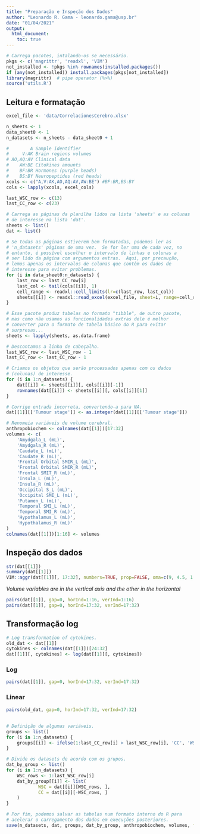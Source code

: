 ```yaml
---
title: "Preparação e Inspeção dos Dados"
author: "Leonardo R. Gama - leonardo.gama@usp.br"
date: "01/04/2021"
output:
  html_document:
    toc: true
---
```


<!-- This Source Code Form is subject to the terms of the Mozilla Public
   - License, v. 2.0. If a copy of the MPL was not distributed with this
   - file, you can obtain one at https://mozilla.org/MPL/2.0/
   -
   - Copyright 2020 Alexandre Ferreira Ramos - AMPhyBio Laboratory -->

```r
# Carrega pacotes, intalando-os se necessário.
pkgs <- c('magrittr', 'readxl', 'VIM')
not_installed <- !pkgs %in% rownames(installed.packages())
if (any(not_installed)) install.packages(pkgs[not_installed])
library(magrittr)  # pipe operator (%>%)
source('utils.R')
```

## Leitura e formatação

```r
excel_file <- 'data/CorrelacionesCerebro.xlsx'

n_sheets <- 1
data_sheet0 <- 1
n_datasets <- n_sheets - data_sheet0 + 1

#        A Sample identifier
#     V:AK Brain regions volumes
# AO,AQ:AV Clinical data
#    AW:BE Citokines amounts
#    BF:BR Hormones (purple heads)
#    BS:BY Neuropeptides (red heads)
xcols <- c("A,V:AK,AO,AQ:AV,AW:BE") #BF:BR,BS:BY  
cols <- lapply(xcols, excel_cols)

last_WSC_row <- c(13)
last_CC_row <- c(23)

# Carrega as páginas da planilha lidos na lista 'sheets' e as colunas
# de interesse na lista 'dat'.
sheets <- list()
dat <- list()

# Se todas as páginas estiverem bem formatadas, podemos ler as
# 'n_datasets' páginas de uma vez.  Se for ler uma de cada vez, no
# entanto, é possível escolher o intervalo de linhas e colunas a
# ser lido da página com argumentos extras.  Aqui, por precaução,
# lemos apenas os intervalos de colunas que contêm os dados de
# interesse para evitar problemas.
for (i in data_sheet0:n_datasets) {
    last_row <- last_CC_row[i]
    last_col <- tail(cols[[i]], 1)
    cell_range <- readxl::cell_limits(lr=c(last_row, last_col))
    sheets[[i]] <- readxl::read_excel(excel_file, sheet=i, range=cell_range, .name_repair='minimal')
}

# Esse pacote produz tabelas no formato "tibble", de outro pacote,
# mas como não usamos as funcionalidades extras dele é melhor
# converter para o formato de tabela básico do R para evitar
# surpresas...
sheets <- lapply(sheets, as.data.frame)

# Descontamos a linha de cabeçalho.
last_WSC_row <- last_WSC_row - 1
last_CC_row <- last_CC_row - 1

# Criamos os objetos que serão processados apenas com os dados
# (colunas) de interesse.
for (i in 1:n_datasets) {
    dat[[i]] <- sheets[[i]][, cols[[i]][-1]]
    rownames(dat[[i]]) <- sheets[[i]][, cols[[i]][1]]
}

# Corrige entrada incorreta, convertendo-a para NA.
dat[[1]][['Tumour stage']] <- as.integer(dat[[1]][['Tumour stage']])

# Renomeia variáveis de volume cerebral.
anthropobiochem <- colnames(dat[[1]])[17:32]
volumes <- c(
    'Amydgala_L (mL)',
    'Amydgala_R (mL)',
    'Caudate_L (mL)',
    'Caudate_R (mL)',
    'Frontal Orbital SMIR_L (mL)',
    'Frontal Orbital SMIR_R (mL)',
    'Frontal SMIT_R (mL)',
    'Insula_L (mL)',
    'Insula_R (mL)',
    'Occipital S_L (mL)',
    'Occipital SMI_L (mL)',
    'Putamen_L (mL)',
    'Temporal SMI_L (mL)',
    'Temporal SMI_R (mL)',
    'Hypothalamus_L (mL)',
    'Hypothalamus_R (mL)'
)
colnames(dat[[1]])[1:16] <- volumes
```

## Inspeção dos dados

```r
str(dat[[1]])
summary(dat[[1]])
VIM::aggr(dat[[1]][, 17:32], numbers=TRUE, prop=FALSE, oma=c(9, 4.5, 1.5, 1))
```

_Volume variables are in the vertical axis and the other in the horizontal_
```r
pairs(dat[[1]], gap=0, horInd=1:16, verInd=1:16)
pairs(dat[[1]], gap=0, horInd=17:32, verInd=17:32)
```

## Transformação log {.tabset}
```r
# Log transformation of cytokines.
old_dat <- dat[[1]]
cytokines <- colnames(dat[[1]])[24:32]
dat[[1]][, cytokines] <- log(dat[[1]][, cytokines])
```

### Log
```r
pairs(dat[[1]], gap=0, horInd=17:32, verInd=17:32)
```

### Linear
```r
pairs(old_dat, gap=0, horInd=17:32, verInd=17:32)
```

##
```r
# Definição de algumas variáveis.
groups <- list()
for (i in 1:n_datasets) {
    groups[[i]] <- ifelse(1:last_CC_row[i] > last_WSC_row[i], 'CC', 'WSC')
}

# Divide os datasets de acordo com os grupos.
dat_by_group <- list()
for (i in 1:n_datasets) {
    WSC_rows <- 1:last_WSC_row[i]
    dat_by_group[[i]] <- list(
            WSC = dat[[i]][WSC_rows, ],
            CC = dat[[i]][-WSC_rows, ]
    )
}

# Por fim, podemos salvar as tabelas num formato interno do R para
# acelerar o carregamento dos dados em execuções posteriores.
save(n_datasets, dat, groups, dat_by_group, anthropobiochem, volumes, file='data/base.RData')
```
